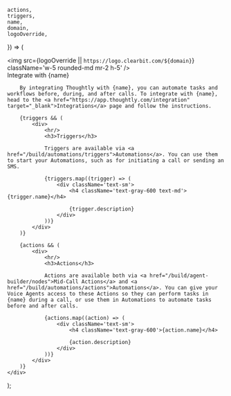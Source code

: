 	actions,
	triggers,
	name,
	domain,
	logoOverride,
}) => (
	<div>
		<div className="flex flex-row items-center h-10 pb-4">
			<img
				src={logoOverride || `https://logo.clearbit.com/${domain}`}
				className='w-5 rounded-md mr-2 h-5'
			/>
			<div className="text-xl">
				Integrate with <span className='font-bold'>{name}</span>
			</div>
		</div>

		By integrating Thoughtly with {name}, you can automate tasks and workflows before, during, and after calls. To integrate with {name}, head to the <a href="https://app.thoughtly.com/integration" target="_blank">Integrations</a> page and follow the instructions.

		{triggers && (
			<div>
				<hr/>
				<h3>Triggers</h3>

				Triggers are available via <a href="/build/automations/triggers">Automations</a>. You can use them to start your Automations, such as for initiating a call or sending an SMS.

				{triggers.map((trigger) => (
					<div className='text-sm'>
						<h4 className='text-gray-600 text-md'>{trigger.name}</h4>

						{trigger.description}
					</div>
				))}
			</div>
		)}

		{actions && (
			<div>
				<hr/>
				<h3>Actions</h3>

				Actions are available both via <a href="/build/agent-builder/nodes">Mid-Call Actions</a> and <a href="/build/automations/actions">Automations</a>. You can give your Voice Agents access to these Actions so they can perform tasks in {name} during a call, or use them in Automations to automate tasks before and after calls.

				{actions.map((action) => (
					<div className='text-sm'>
						<h4 className='text-gray-600'>{action.name}</h4>

						{action.description}
					</div>
				))}
			</div>
		)}
	</div>
);
